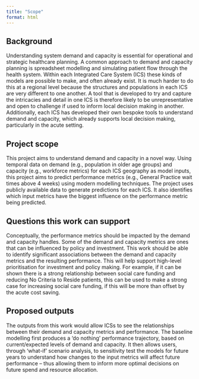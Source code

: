 ```yaml
---
title: "Scope"
format: html
---
```


## Background

Understanding system demand and capacity is essential for operational and strategic healthcare planning. A common approach to demand and capacity planning is spreadsheet modelling and simulating patient flow through the health system. Within each Integrated Care System (ICS) these kinds of models are possible to make, and often already exist. It is much harder to do this at a regional level because the structures and populations in each ICS are very different to one another. A tool that is developed to try and capture the intricacies and detail in one ICS is therefore likely to be unrepresentative and open to challenge if used to inform local decision making in another. Additionally, each ICS has developed their own bespoke tools to understand demand and capacity, which already supports local decision making, particularly in the acute setting.

## Project scope

This project aims to understand demand and capacity in a novel way. Using temporal data on demand (e.g., population in older age groups) and capacity (e.g., workforce metrics) for each ICS geography as model inputs, this project aims to predict performance metrics (e.g., General Practice wait times above 4 weeks) using modern modelling techniques. The project uses publicly available data to generate predictions for each ICS. It also identifies which input metrics have the biggest influence on the performance metric being predicted.

## Questions this work can support

Conceptually, the performance metrics should be impacted by the demand and capacity handles. Some of the demand and capacity metrics are ones that can be influenced by policy and investment. This work should be able to identify significant associations between the demand and capacity metrics and the resulting performance. This will help support high-level prioritisation for investment and policy making. For example, if it can be shown there is a strong relationship between social care funding and reducing No Criteria to Reside patients, this can be used to make a strong case for increasing social care funding, if this will be more than offset by the acute cost saving.

## Proposed outputs

The outputs from this work would allow ICSs to see the relationships between their demand and capacity metrics and performance. The baseline modelling first produces a ‘do nothing’ performance trajectory, based on current/expected levels of demand and capacity. It then allows users, through ‘what-if’ scenario analysis, to sensitivity test the models for future years to understand how changes to the input metrics will affect future performance – thus allowing them to inform more optimal decisions on future spend and resource allocation.